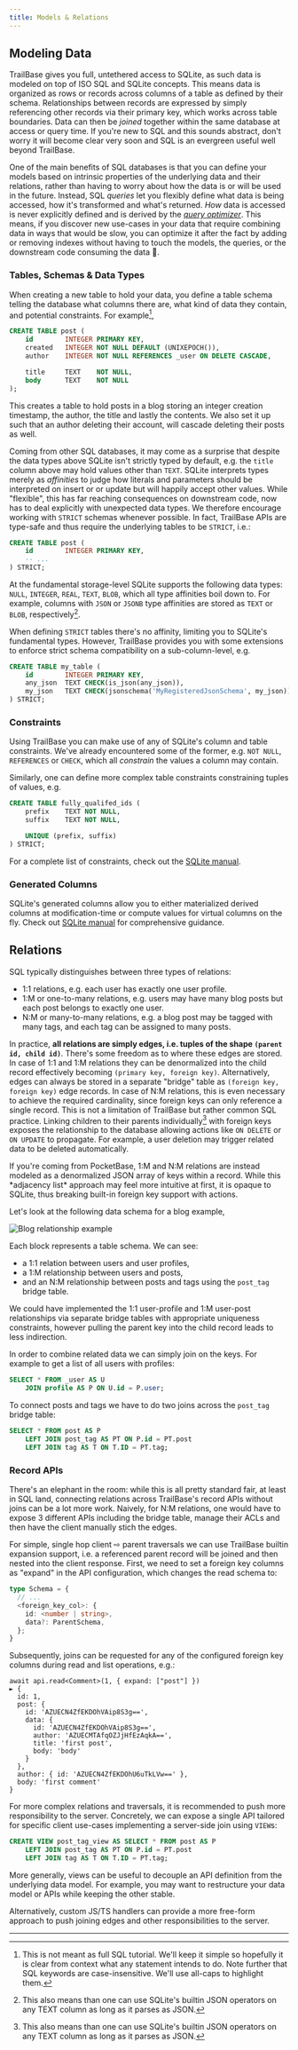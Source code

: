```yaml
---
title: Models & Relations
---
```




## Modeling Data

TrailBase gives you full, untethered access to SQLite, as such data is modeled
on top of ISO SQL and SQLite concepts.
This means data is organized as rows or records across columns of a table as
defined by their schema.
Relationships between records are expressed by simply referencing other records
via their primary key, which works across table boundaries.
Data can then be *joined* together within the same database at access or query
time.
If you're new to SQL and this sounds abstract, don't worry it will become clear
very soon and SQL is an evergreen useful well beyond TrailBase.

One of the main benefits of SQL databases is that you can define your models
based on intrinsic properties of the underlying data and their relations,
rather than having to worry about how the data is or will be used in the future.
Instead, SQL *queries* let you flexibly define what data is being accessed, how
it's transformed and what's returned.
*How* data is accessed is never explicitly defined and is derived by the
[*query optimizer*](https://sqlite.org/optoverview.html).
This means, if you discover new use-cases in your data that require combining
data in ways that would be slow, you can optimize it after the fact by adding
or removing indexes without having to touch the models, the queries, or the
downstream code consuming the data 🎉.

### Tables, Schemas & Data Types

When creating a new table to hold your data, you define a table schema telling
the database what columns there are, what kind of data they contain, and
potential constraints.
For example[^1],

```sql
CREATE TABLE post (
    id        INTEGER PRIMARY KEY,
    created   INTEGER NOT NULL DEFAULT (UNIXEPOCH()),
    author    INTEGER NOT NULL REFERENCES _user ON DELETE CASCADE,

    title     TEXT    NOT NULL,
    body      TEXT    NOT NULL
);
```

This creates a table to hold posts in a blog storing an integer creation
timestamp, the author, the title and lastly the contents.
We also set it up such that an author deleting their account, will cascade
deleting their posts as well.

Coming from other SQL databases, it may come as a surprise that despite the
data types above SQLite isn't strictly typed by default, e.g. the `title`
column above may hold values other than `TEXT`.
SQLite interprets types merely as *affinities* to judge how literals and
parameters should be interpreted on insert or or update but will happily accept
other values.
While "flexible", this has far reaching consequences on downstream code, now
has to deal explicitly with unexpected data types.
We therefore encourage working with `STRICT` schemas whenever possible.
In fact, TrailBase APIs are type-safe and thus require the underlying tables to
be `STRICT`, i.e.:

```sql {4}
CREATE TABLE post (
    id        INTEGER PRIMARY KEY,
    -- ...
) STRICT;
```

At the fundamental storage-level SQLite supports the following data types:
`NULL`, `INTEGER`, `REAL`, `TEXT`, `BLOB`, which all type affinities boil down
to.
For example, columns with `JSON` or `JSONB` type affinities are stored as
`TEXT` or `BLOB`, respectively[^2].

When defining `STRICT` tables there's no affinity, limiting you to SQLite's
fundamental types.
However, TrailBase provides you with some extensions to enforce strict schema
compatibility on a sub-column-level, e.g.

```sql {3-4}
CREATE TABLE my_table (
    id        INTEGER PRIMARY KEY,
    any_json  TEXT CHECK(is_json(any_json)),
    my_json   TEXT CHECK(jsonschema('MyRegisteredJsonSchema', my_json))
) STRICT;
```

### Constraints

Using TrailBase you can make use of any of SQLite's column and table
constraints.
We've already encountered some of the former, e.g. `NOT NULL`, `REFERENCES` or
`CHECK`, which all *constrain* the values a column may contain.

Similarly, one can define more complex table constraints constraining tuples of
values, e.g.

```sql {5}
CREATE TABLE fully_qualifed_ids (
    prefix    TEXT NOT NULL,
    suffix    TEXT NOT NULL,

    UNIQUE (prefix, suffix)
) STRICT;
```

For a complete list of constraints, check out the
[SQLite manual](https://www.sqlite.org/lang_createtable.html).

### Generated Columns

SQLite's generated columns allow you to either materialized derived columns at
modification-time or compute values for virtual columns on the fly. Check out
[SQLite manual](https://www.sqlite.org/lang_createtable.html) for comprehensive
guidance.


## Relations

SQL typically distinguishes between three types of relations:

* 1:1 relations, e.g. each user has exactly one user profile.
* 1:M or one-to-many relations, e.g. users may have many blog posts but each
  post belongs to exactly one user.
* N:M or many-to-many relations, e.g. a blog post may be tagged with many
  tags, and each tag can be assigned to many posts.

In practice, **all relations are simply edges, i.e. tuples of the shape
`(parent id, child id)`**.
There's some freedom as to where these edges are stored. In case of 1:1 and 1:M
relations they can be denormalized into the child record effectively becoming
`(primary key, foreign key)`.
Alternatively, edges can always be stored in a separate "bridge" table as
`(foreign key, foreign key)` edge records.
In case of N:M relations, this is even necessary to achieve the required
cardinality, since foreign keys can only reference a single record.
This is not a limitation of TrailBase but rather common SQL practice.
Linking children to their parents individually[^2] with foreign keys exposes
the relationship to the database allowing actions like `ON DELETE` or `ON
UPDATE` to propagate.
For example, a user deletion may trigger related data to be deleted
automatically.

<Aside type="note" title="PocketBase">
If you're coming from PocketBase, 1:M and N:M relations are instead modeled as
a denormalized JSON array of keys within a record.
While this *adjacency list* approach may feel more intuitive at first, it is
opaque to SQLite, thus breaking built-in foreign key support with actions.
</Aside>

Let's look at the following data schema for a blog example,

<div class="flex justify-center">
    <div class="max-w-[420px]">
      <Image src={foo} alt="Blog relationship example" />
    </div>
</div>

Each block represents a table schema. We can see:
* a 1:1 relation between users and user profiles,
* a 1:M relationship between users and posts,
* and an N:M relationship between posts and tags using the `post_tag` bridge table.

We could have implemented the 1:1 user-profile and 1:M user-post relationships
via separate bridge tables with appropriate uniqueness constraints, however
pulling the parent key into the child record leads to less indirection.

In order to combine related data we can simply join on the keys. For example to
get a list of all users with profiles:

```sql
SELECT * FROM _user AS U
    JOIN profile AS P ON U.id = P.user;
```

To connect posts and tags we have to do two joins across the `post_tag` bridge
table:

```sql
SELECT * FROM post AS P
    LEFT JOIN post_tag AS PT ON P.id = PT.post
    LEFT JOIN tag AS T ON T.ID = PT.tag;
```

### Record APIs

There's an elephant in the room: while this is all pretty standard fair, at
least in SQL land, connecting relations across TrailBase's record APIs without
joins can be a lot more work.
Naively, for N:M relations, one would have to expose 3 different APIs including
the bridge table, manage their ACLs and then have the client manually stich the
edges.

For simple, single hop client ⇨ parent traversals we can use TrailBase builtin
expansion support, i.e. a referenced parent record will be joined and then
nested into the client response.
First, we need to set a foreign key columns as "expand" in the API
configuration, which changes the read schema to:

```ts
type Schema = {
  // ...
  <foreign_key_col>: {
    id: <number | string>,
    data?: ParentSchema,
  };
}
```

Subsequently, joins can be requested for any of the configured foreign key
columns during read and list operations, e.g.:

```
await api.read<Comment>(1, { expand: ["post"] })
► {
  id: 1,
  post: {
    id: 'AZUECN4ZfEKDOhVAip8S3g==',
    data: {
      id: 'AZUECN4ZfEKDOhVAip8S3g==',
      author: 'AZUECMTAfqOZJjHfEzAqkA==',
      title: 'first post',
      body: 'body'
    }
  },
  author: { id: 'AZUECN4ZfEKDOhU6uTkLVw==' },
  body: 'first comment'
}
```

For more complex relations and traversals, it is recommended to push more
responsibility to the server. Concretely, we can expose a single API tailored
for specific client use-cases implementing a server-side join using `VIEW`s:

```sql
CREATE VIEW post_tag_view AS SELECT * FROM post AS P
    LEFT JOIN post_tag AS PT ON P.id = PT.post
    LEFT JOIN tag AS T ON T.ID = PT.tag;
```

More generally, views can be useful to decouple an API definition from the
underlying data model.
For example, you may want to restructure your data model or APIs while keeping
the other stable.

Alternatively, custom JS/TS handlers can provide a more free-form approach to
push joining edges and other responsibilities to the server.

<div class="h-[50px]" />

---

[^1]:
    This is not meant as full SQL tutorial. We'll keep it simple so hopefully
    it is clear from context what any statement intends to do.
    Note further that SQL keywords are case-insensitive. We'll use all-caps to
    highlight them.

[^2]:
    This also means than one can use SQLite's builtin JSON operators on any
    TEXT column as long as it parses as JSON.

[^3]:
    Even feature rich SQL databases like Postgres
    [do not support foreign key arrays](https://commitfest.postgresql.org/17/1252/)
    natively and rely on separate relationship tables.
